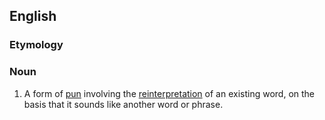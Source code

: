 {{wikipedia}}
==English==

===Etymology===
{{blend|daffy|definition}}

===Noun===
{{en-noun}}

# A form of [[pun]] involving the [[reinterpretation]] of an existing word, on the basis that it sounds like another word or phrase.